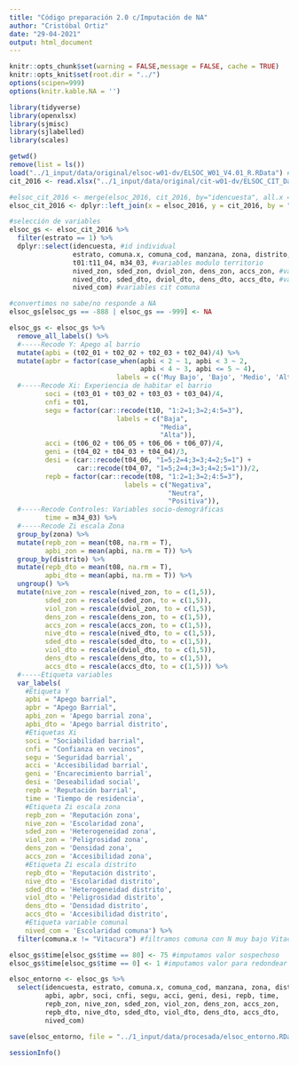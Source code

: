 ```yaml
---
title: "Código preparación 2.0 c/Imputación de NA"
author: "Cristóbal Ortiz"
date: "29-04-2021"
output: html_document
---
```


```r
knitr::opts_chunk$set(warning = FALSE,message = FALSE, cache = TRUE)
knitr::opts_knit$set(root.dir = "../")
options(scipen=999)
options(knitr.kable.NA = '')
```

```r
library(tidyverse)
library(openxlsx)
library(sjmisc)
library(sjlabelled)
library(scales)
```

```r
getwd()
remove(list = ls())
load("../1_input/data/original/elsoc-w01-dv/ELSOC_W01_V4.01_R.RData") #base de datos ola 1
cit_2016 <- read.xlsx("../1_input/data/original/cit-w01-dv/ELSOC_CIT_Dataset_2016.xlsx")

#elsoc_cit_2016 <- merge(elsoc_2016, cit_2016, by="idencuesta", all.x = TRUE, all.y = TRUE)
elsoc_cit_2016 <- dplyr::left_join(x = elsoc_2016, y = cit_2016, by = "idencuesta")
```

```r
#selección de variables
elsoc_gs <- elsoc_cit_2016 %>% 
  filter(estrato == 1) %>% 
  dplyr::select(idencuesta, #id individual
                estrato, comuna.x, comuna_cod, manzana, zona, distrito, #id geográficos
                t01:t11_04, m34_03, #variables modulo territorio
                nived_zon, sded_zon, dviol_zon, dens_zon, accs_zon, #variables cit zona
                nived_dto, sded_dto, dviol_dto, dens_dto, accs_dto, #variables cit distrito
                nived_com) #variables cit comuna

#convertimos no sabe/no responde a NA
elsoc_gs[elsoc_gs == -888 | elsoc_gs == -999] <- NA
```

```r
elsoc_gs <- elsoc_gs %>% 
  remove_all_labels() %>%
  #-----Recode Y: Apego al barrio
  mutate(apbi = (t02_01 + t02_02 + t02_03 + t02_04)/4) %>% 
  mutate(apbr = factor(case_when(apbi < 2 ~ 1, apbi < 3 ~ 2,
                                 apbi < 4 ~ 3, apbi <= 5 ~ 4),
                           labels = c('Muy Bajo', 'Bajo', 'Medio', 'Alto')),
  #-----Recode Xi: Experiencia de habitar el barrio
         soci = (t03_01 + t03_02 + t03_03 + t03_04)/4,
         cnfi = t01,
         segu = factor(car::recode(t10, "1:2=1;3=2;4:5=3"),
                           labels = c("Baja",
                                      "Media",
                                      "Alta")),
         acci = (t06_02 + t06_05 + t06_06 + t06_07)/4,
         geni = (t04_02 + t04_03 + t04_04)/3,
         desi = (car::recode(t04_06, "1=5;2=4;3=3;4=2;5=1") +
                 car::recode(t04_07, "1=5;2=4;3=3;4=2;5=1"))/2,
         repb = factor(car::recode(t08, "1:2=1;3=2;4:5=3"),
                             labels = c("Negativa",
                                        "Neutra", 
                                        "Positiva")),
  #-----Recode Controles: Variables socio-demográficas
         time = m34_03) %>%
  #-----Recode Zi escala Zona
  group_by(zona) %>% 
  mutate(repb_zon = mean(t08, na.rm = T),
         apbi_zon = mean(apbi, na.rm = T)) %>% 
  group_by(distrito) %>% 
  mutate(repb_dto = mean(t08, na.rm = T),
         apbi_dto = mean(apbi, na.rm = T)) %>% 
  ungroup() %>% 
  mutate(nive_zon = rescale(nived_zon, to = c(1,5)),
         sded_zon = rescale(sded_zon, to = c(1,5)),
         viol_zon = rescale(dviol_zon, to = c(1,5)),
         dens_zon = rescale(dens_zon, to = c(1,5)), 
         accs_zon = rescale(accs_zon, to = c(1,5)), 
         nive_dto = rescale(nived_dto, to = c(1,5)),
         sded_dto = rescale(sded_dto, to = c(1,5)),
         viol_dto = rescale(dviol_dto, to = c(1,5)), 
         dens_dto = rescale(dens_dto, to = c(1,5)), 
         accs_dto = rescale(accs_dto, to = c(1,5))) %>% 
  #-----Etiqueta variables 
  var_labels(
    #Etiqueta Y
    apbi = "Apego barrial",
    apbr = "Apego Barrial",
    apbi_zon = 'Apego barrial zona',
    apbi_dto = 'Apego barrial distrito',
    #Etiquetas Xi
    soci = "Sociabilidad barrial", 
    cnfi = "Confianza en vecinos",
    segu = 'Seguridad barrial',
    acci = 'Accesibilidad barrial',
    geni = 'Encarecimiento barrial',
    desi = 'Deseabilidad social',
    repb = 'Reputación barrial',
    time = 'Tiempo de residencia',
    #Etiqueta Zi escala zona
    repb_zon = 'Reputación zona',
    nive_zon = 'Escolaridad zona',
    sded_zon = 'Heterogeneidad zona',
    viol_zon = 'Peligrosidad zona',
    dens_zon = 'Densidad zona',
    accs_zon = 'Accesibilidad zona',
    #Etiqueta Zi escala distrito
    repb_dto = 'Reputación distrito',
    nive_dto = 'Escolaridad distrito',
    sded_dto = 'Heterogeneidad distrito',
    viol_dto = 'Peligrosidad distrito',
    dens_dto = 'Densidad distrito', 
    accs_dto = 'Accesibilidad distrito',
    #Etiqueta variable comunal
    nived_com = 'Escolaridad comuna') %>% 
  filter(comuna.x != "Vitacura") #filtramos comuna con N muy bajo Vitacura N=1

elsoc_gs$time[elsoc_gs$time == 80] <- 75 #imputamos valor sospechoso 
elsoc_gs$time[elsoc_gs$time == 0] <- 1 #imputamos valor para redondear
```


```r
elsoc_entorno <- elsoc_gs %>% 
  select(idencuesta, estrato, comuna.x, comuna_cod, manzana, zona, distrito,
         apbi, apbr, soci, cnfi, segu, acci, geni, desi, repb, time,
         repb_zon, nive_zon, sded_zon, viol_zon, dens_zon, accs_zon,
         repb_dto, nive_dto, sded_dto, viol_dto, dens_dto, accs_dto,
         nived_com)

save(elsoc_entorno, file = "../1_input/data/procesada/elsoc_entorno.RData")
```

```r
sessionInfo()
```

